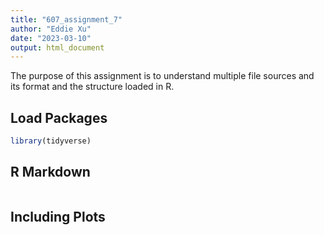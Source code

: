```yaml
---
title: "607_assignment_7"
author: "Eddie Xu"
date: "2023-03-10"
output: html_document
---
```


The purpose of this assignment is to understand multiple file sources and its format and the structure loaded in R.

## Load Packages
```r
library(tidyverse)
```

## R Markdown


```r

```

## Including Plots



```r

```









